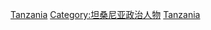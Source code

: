 {{Commonscat|Presidents of Tanzania}}

[[Category:非洲各国总统|Tanzania]]
[[Category:坦桑尼亚政治人物|Category:坦桑尼亚政治人物]]
[[Category:各国国家元首|Tanzania]]